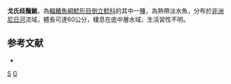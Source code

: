 {{Speciesbox 
| taxon = Synodontis gobroni
| authority = [[Daget|Daget]], 1954
| status = LC
| status_system = IUCN3.1
}}

'''戈氏歧鬚鮠'''，為[[輻鰭魚綱|輻鰭魚綱]][[鯰形目|鯰形目]][[倒立鯰科|倒立鯰科]]的其中一[[種|種]]，為熱帶淡水魚，分布於[[非洲|非洲]][[尼日河|尼日河]]流域，體長可達60公分，棲息在底中層水域，生活習性不明。

==参考文献==
*{{FishBase_species|genus=Synodontis|species=gobroni|year=2015|month=5}}

{{Taxonbar}}

[[Category:1954年描述的鱼类|S]]
[[Category:歧鬚鮠屬|G]]